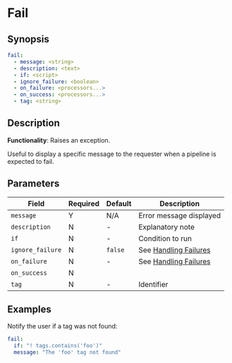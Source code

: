 # Fail

## Synopsis

```yaml {2}
fail:
  - message: <string>
  - description: <text>
  - if: <script>
  - ignore_failure: <boolean>
  - on_failure: <processors...>
  - on_success: <processors...>
  - tag: <string>
```

## Description

**Functionality**: Raises an exception.

Useful to display a specific message to the requester when a pipeline is expected to fail.

## Parameters

|Field|Required|Default|Description|
|---|---|---|---|
|`message`|Y|N/A|Error message displayed|
|`description`|N|-|Explanatory note|
|`if`|N|-|Condition to run|
|`ignore_failure`|N|`false`|See [Handling Failures](../handling-failures.mdx)|
|`on_failure`|N|-|See [Handling Failures](../handling-failures.mdx)|
|`on_success`|N|||
|`tag`|N|-|Identifier|

## Examples

Notify the user if a tag was not found:

```yaml
fail:
  if: "! tags.contains('foo')"
  message: "The 'foo' tag not found"
```
